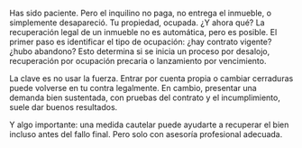 Has sido paciente. Pero el inquilino no paga, no entrega el inmueble, o simplemente desapareció. Tu propiedad, ocupada. ¿Y ahora qué?
La recuperación legal de un inmueble no es automática, pero es posible. El primer paso es identificar el tipo de ocupación: ¿hay contrato vigente? ¿hubo abandono? Esto determina si se inicia un proceso por desalojo, recuperación por ocupación precaria o lanzamiento por vencimiento.

La clave es no usar la fuerza. Entrar por cuenta propia o cambiar cerraduras puede volverse en tu contra legalmente. En cambio, presentar una demanda bien sustentada, con pruebas del contrato y el incumplimiento, suele dar buenos resultados.

Y algo importante: una medida cautelar puede ayudarte a recuperar el bien incluso antes del fallo final. Pero solo con asesoría profesional adecuada.